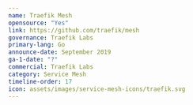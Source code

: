 ---
name: Traefik Mesh
opensource: "Yes"
link: https://github.com/traefik/mesh
governance: Traefik Labs
primary-lang: Go
announce-date: September 2019
ga-1-date: "?"
commercial: Traefik Labs
category: Service Mesh
timeline-order: 17
icon: assets/images/service-mesh-icons/traefik.svg
---
